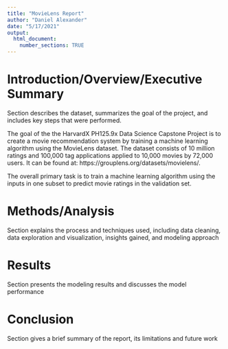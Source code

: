 ```yaml
---
title: "MovieLens Report"
author: "Daniel Alexander"
date: "5/17/2021"
output: 
  html_document:
    number_sections: TRUE
---
```


# Introduction/Overview/Executive Summary
Section describes the dataset, summarizes the goal of the project, and includes key steps that were performed.

The goal of the the HarvardX PH125.9x Data Science Capstone Project is to create a movie recommendation system by training a machine learning algorithm using the MovieLens dataset. The dataset consists of 10 million ratings and 100,000 tag applications applied to 10,000 movies by 72,000 users. It can be found at: https://grouplens.org/datasets/movielens/.

The overall primary task is to train a machine learning algorithm using the inputs in one subset to predict movie ratings in the validation set.   


# Methods/Analysis 
Section explains the process and techniques used, including data cleaning, data exploration and visualization, insights gained, and modeling approach

# Results 
Section presents the modeling results and discusses the model performance

# Conclusion 
Section gives a brief summary of the report, its limitations and future work

